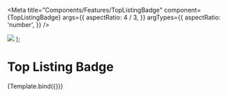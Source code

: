 

<Meta
  title="Components/Features/TopListingBadge"
  component={TopListingBadge}
  args={{
    aspectRatio: 4 / 3,
  }}
  argTypes={{
    aspectRatio: 'number',
  }}
/>

  <Box maxW="400px">
    <TopListingBadge {...args}>
      <Image src="https://placekitten.com/g/800/800" objectFit="cover" />
    </TopListingBadge>
  </Box>
);

# Top Listing Badge

<Canvas>
  <Story name="TopListingBadge">{Template.bind({})}</Story>
</Canvas>

<ArgsTable story="TopListingBadge" />
